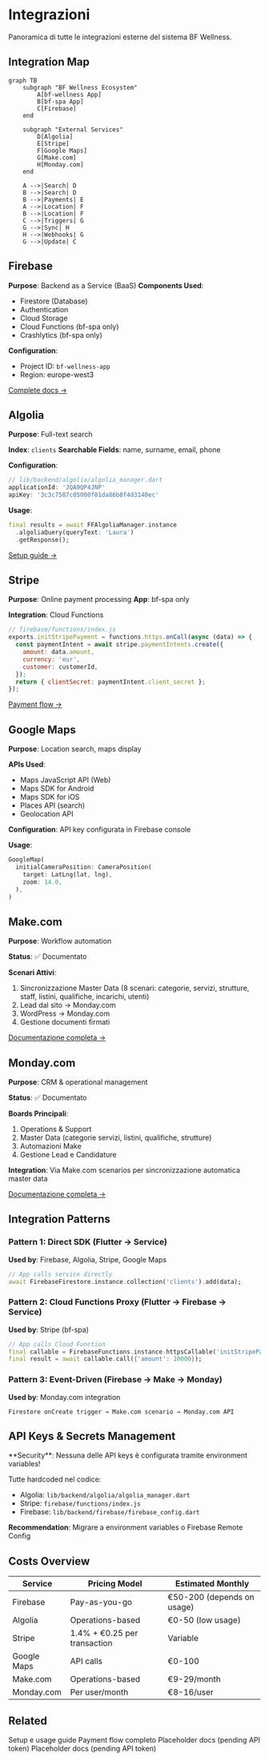 # Integrazioni

Panoramica di tutte le integrazioni esterne del sistema BF Wellness.

## Integration Map

```mermaid
graph TB
    subgraph "BF Wellness Ecosystem"
        A[bf-wellness App]
        B[bf-spa App]
        C[Firebase]
    end

    subgraph "External Services"
        D[Algolia]
        E[Stripe]
        F[Google Maps]
        G[Make.com]
        H[Monday.com]
    end

    A -->|Search| D
    B -->|Search| D
    B -->|Payments| E
    A -->|Location| F
    B -->|Location| F
    C -->|Triggers| G
    G -->|Sync| H
    H -->|Webhooks| G
    G -->|Update| C
```

## Firebase

**Purpose**: Backend as a Service (BaaS)
**Components Used**:
- Firestore (Database)
- Authentication
- Cloud Storage
- Cloud Functions (bf-spa only)
- Crashlytics (bf-spa only)

**Configuration**:
- Project ID: `bf-wellness-app`
- Region: europe-west3

[Complete docs →](/api-reference/firestore-collections)

## Algolia

**Purpose**: Full-text search

**Index**: `clients`
**Searchable Fields**: name, surname, email, phone

**Configuration**:
```dart
// lib/backend/algolia/algolia_manager.dart
applicationId: 'JQA9QP4JNP'
apiKey: '3c3c7587c05000f81da86b8f4d3140ec'
```

**Usage**:
```dart
final results = await FFAlgoliaManager.instance
  .algoliaQuery(queryText: 'Laura')
  .getResponse();
```

[Setup guide →](/guides/algolia-search)

## Stripe

**Purpose**: Online payment processing
**App**: bf-spa only

**Integration**: Cloud Functions

```javascript
// firebase/functions/index.js
exports.initStripePayment = functions.https.onCall(async (data) => {
  const paymentIntent = await stripe.paymentIntents.create({
    amount: data.amount,
    currency: 'eur',
    customer: customerId,
  });
  return { clientSecret: paymentIntent.client_secret };
});
```

[Payment flow →](/features/payments/stripe-integration)

## Google Maps

**Purpose**: Location search, maps display

**APIs Used**:
- Maps JavaScript API (Web)
- Maps SDK for Android
- Maps SDK for iOS
- Places API (search)
- Geolocation API

**Configuration**: API key configurata in Firebase console

**Usage**:
```dart
GoogleMap(
  initialCameraPosition: CameraPosition(
    target: LatLng(lat, lng),
    zoom: 14.0,
  ),
)
```

## Make.com

**Purpose**: Workflow automation

**Status**: ✅ Documentato

**Scenari Attivi**:
1. Sincronizzazione Master Data (8 scenari: categorie, servizi, strutture, staff, listini, qualifiche, incarichi, utenti)
2. Lead dal sito → Monday.com
3. WordPress → Monday.com
4. Gestione documenti firmati

[Documentazione completa →](../bf/make)

## Monday.com

**Purpose**: CRM & operational management

**Status**: ✅ Documentato

**Boards Principali**:
1. Operations & Support
2. Master Data (categorie servizi, listini, qualifiche, strutture)
3. Automazioni Make
4. Gestione Lead e Candidature

**Integration**: Via Make.com scenarios per sincronizzazione automatica master data

[Documentazione completa →](../bf/monday)

## Integration Patterns

### Pattern 1: Direct SDK (Flutter → Service)

**Used by**: Firebase, Algolia, Stripe, Google Maps

```dart
// App calls service directly
await FirebaseFirestore.instance.collection('clients').add(data);
```

### Pattern 2: Cloud Functions Proxy (Flutter → Firebase → Service)

**Used by**: Stripe (bf-spa)

```dart
// App calls Cloud Function
final callable = FirebaseFunctions.instance.httpsCallable('initStripePayment');
final result = await callable.call({'amount': 10000});
```

### Pattern 3: Event-Driven (Firebase → Make → Monday)

**Used by**: Monday.com integration

```
Firestore onCreate trigger → Make.com scenario → Monday.com API
```

## API Keys & Secrets Management

<Warning>
  **Security**: Nessuna delle API keys è configurata tramite environment variables!

  Tutte hardcoded nel codice:
  - Algolia: `lib/backend/algolia/algolia_manager.dart`
  - Stripe: `firebase/functions/index.js`
  - Firebase: `lib/backend/firebase/firebase_config.dart`

  **Recommendation**: Migrare a environment variables o Firebase Remote Config
</Warning>

## Costs Overview

| Service | Pricing Model | Estimated Monthly |
|---------|--------------|-------------------|
| Firebase | Pay-as-you-go | €50-200 (depends on usage) |
| Algolia | Operations-based | €0-50 (low usage) |
| Stripe | 1.4% + €0.25 per transaction | Variable |
| Google Maps | API calls | €0-100 |
| Make.com | Operations-based | €9-29/month |
| Monday.com | Per user/month | €8-16/user |

## Related

<CardGroup cols={2}>
  <Card title="Algolia Search" icon="magnifying-glass" href="/guides/algolia-search">
    Setup e usage guide
  </Card>

  <Card title="Stripe Integration" icon="credit-card" href="/features/payments/stripe-integration">
    Payment flow completo
  </Card>

  <Card title="Monday.com" icon="calendar" href="/api-reference/integrations/monday">
    Placeholder docs (pending API token)
  </Card>

  <Card title="Make.com" icon="bolt" href="/api-reference/integrations/make">
    Placeholder docs (pending API token)
  </Card>
</CardGroup>
